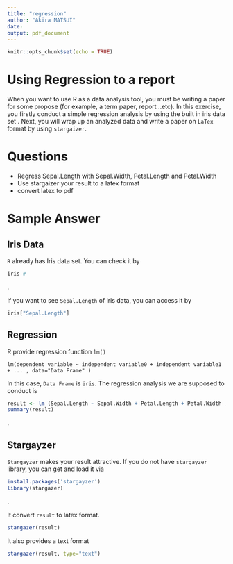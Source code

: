 ```yaml
---
title: "regression"
author: "Akira MATSUI"
date: 
output: pdf_document
---
```


```r
knitr::opts_chunk$set(echo = TRUE)
```

# Using Regression to a report


When you want to use R as a data analysis tool, you must be writing a paper for some propose (for example, a term paper, report ..etc). In this exercise, you firstly conduct a simple regression analysis by using the built in iris data set . Next, you will wrap up an analyzed data and write a paper on `LaTex` format by using `stargaizer`.

# Questions

- Regress Sepal.Length with Sepal.Width, Petal.Length and Petal.Width
- Use stargaizer your result to a latex format 
- convert latex to pdf


# Sample Answer

## Iris Data

`R` already has Iris data set. You can check it by

```r
iris #
```
.

If you want to see `Sepal.Length` of iris data, you can access it by

```r
iris["Sepal.Length"]
```

## Regression

R provide regression function `lm()`

```
lm(dependent variable ~ independent variable0 + independent variable1 + ... , data="Data Frame" )
```

In this case, `Data Frame` is `iris`. The regression analysis we are supposed to conduct is 

```r
result <- lm (Sepal.Length ~ Sepal.Width + Petal.Length + Petal.Width , data=iris)
summary(result)
```
.

## Stargayzer

`Stargayzer` makes your result attractive. If you do not have `stargayzer` library, you can get and load it via

```r
install.packages('stargayzer')
library(stargazer)
```
.

It convert `result` to latex format.

```r
stargazer(result)
```


It also provides a text format


```r
stargazer(result, type="text")
```
